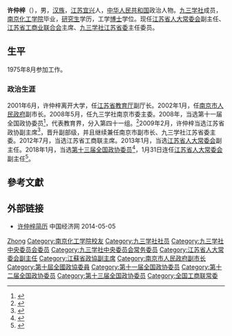 '''许仲梓'''（{{bd|1958年|8月||}}），男，[[汉族|汉族]]，[[江苏省|江苏]][[宜兴市|宜兴]]人，[[中华人民共和国|中华人民共和国]]政治人物。[[九三学社|九三学社]]成员，[[南京化工学院|南京化工学院]]毕业，[[研究生|研究生]]学历，工学[[博士|博士]]学位。现任[[江苏省人大常委会|江苏省人大常委会]]副主任、[[江苏省工商业联合会|江苏省工商业联合会]]主席、[[九三学社江苏省委|九三学社江苏省委]]主任委员。

== 生平 ==
1975年8月参加工作。

=== 政治生涯 ===
2001年6月，许仲梓离开大学，任[[江苏省教育厅|江苏省教育厅]]副厅长。2002年1月，任[[南京市人民政府|南京市人民政府]]副市长。2008年5月，任九三学社南京市委主委。2008年，当选第十一届全国政协委员<ref>{{cite news|title=第十一届全国政协委员名单|url=http://www.indaa.com.cn/zt/2009qglh/zxzs/200903/t20090303_127573.html|accessdate=2013-04-09|newspaper=新华北京1月25日电 中国人民政治协商会议第十一届全国委员会委员名单(共2237人，2008年1月25日政协第十届全国委员会常务委员会第二十次会议通过)|date=2008年1月25日|deadurl=yes|archiveurl=https://web.archive.org/web/20130928014403/http://www.indaa.com.cn/zt/2009qglh/zxzs/200903/t20090303_127573.html|archivedate=2013年9月28日}}</ref>，代表教育界，分入第四十一组。<ref>{{cite news|title=全国政协信息-许仲梓|url=http://www.cppcc.gov.cn/CMS/wylibary/showJcwyxtInfoWylibary.action?tabJcwyxt.guid=11W0013960&wytype=wjwy|accessdate=2013-04-11|newspaper=全国政协委员会|archive-date=2015-07-01|archive-url=https://web.archive.org/web/20150701125437/http://www.cppcc.gov.cn/CMS/wylibary/showJcwyxtInfoWylibary.action?tabJcwyxt.guid=11W0013960&wytype=wjwy|dead-url=no}}</ref>2009年2月，许仲梓当选江苏省政协副主席<ref>{{cite web|accessdate=2014-06-05|url=http://www.ce.cn/xwzx/gnsz/gdxw/200902/09/t20090209_18145998.shtml|title=江苏增选许仲梓为省政协副主席 曾任南京副市长|publisher=中国经济网|archive-url=https://web.archive.org/web/20140607044828/http://www.ce.cn/xwzx/gnsz/gdxw/200902/09/t20090209_18145998.shtml|archive-date=2014-06-07|dead-url=yes}}</ref>，晋升副部级，并且继续兼任南京市副市长、九三学社江苏省委主委。2012年7月，当选江苏省工商联主席。2013年1月，当选[[江苏省人大常委会|江苏省人大常委会]]副主任。2018年1月，当选[[中国人民政治协商会议第十三届全国委员会委员名单|第十三届全国政协委员]]<ref>{{Cite web|url=http://sports.163.com/18/0126/06/D92BRKK400051C89.html|title=中国人民政治协商会议第十三届全国委员会委员名单|accessdate=2018-01-26|last=|work=网易|archive-url=https://web.archive.org/web/20180127143232/http://sports.163.com/18/0126/06/D92BRKK400051C89.html|archive-date=2018-01-27|dead-url=yes}}</ref>，1月31日连任[[江苏省人大常委会|江苏省人大常委会]]副主任<ref>{{cite news|title=娄勤俭当选江苏省人大常委会主任 吴政隆当选省长|url=http://renshi.people.com.cn/n1/2018/0131/c139617-29797864.html|accessdate=2018-01-31|newspaper=中国江苏网|archive-date=2018-01-31|archive-url=https://web.archive.org/web/20180131200857/http://renshi.people.com.cn/n1/2018/0131/c139617-29797864.html|dead-url=no}}</ref>。

== 參考文獻 ==
{{reflist}}

== 外部链接 ==
* [http://district.ce.cn/newarea/sddy/201301/26/t20130126_24066358_4.shtml 许仲梓简历]{{Wayback|url=http://district.ce.cn/newarea/sddy/201301/26/t20130126_24066358_4.shtml |date=20140505111325 }} 中国经济网 2014-05-05

{{江苏省领导人}}
{{九三学社第十二届中央委员会}}
{{中华全国工商业联合会第十一届执行委员会}}
{{中华全国工商业联合会第十二届执行委员会}}

{{Authority control}}
{{DEFAULTSORT:Xu许}}
[[Category:许姓|Zhong]]
[[Category:南京化工学院校友|Category:南京化工学院校友]]
[[Category:九三学社社员|Category:九三学社社员]]
[[Category:九三学社中央委员会委员|Category:九三学社中央委员会委员]]
[[Category:九三学社中央委员会常务委员|Category:九三学社中央委员会常务委员]]
[[Category:江苏省人大常委会副主任|Category:江苏省人大常委会副主任]]
[[Category:江蘇省政協副主席|Category:江蘇省政協副主席]]
[[Category:南京市人民政府副市长|Category:南京市人民政府副市长]]
[[Category:第十屆全國政協委員|Category:第十屆全國政協委員]]
[[Category:第十一届全国政协委员|Category:第十一届全国政协委员]]
[[Category:第十二届全国政协委员|Category:第十二届全国政协委员]]
[[Category:第十三届全国政协委员|Category:第十三届全国政协委员]]
[[Category:全国工商联常委|Category:全国工商联常委]]